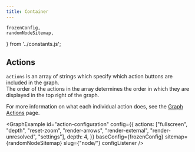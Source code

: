 ```yaml
---
title: Container
---
```



	frozenConfig,
	randomNodeSitemap,
} from '../constants.js';

## Actions

`actions` is an array of strings which specify which action buttons are included in the graph. \
The order of the actions in the array determines the order in which they are displayed in the top right of the graph.

For more information on what each individual action does, see the [Graph Actions](/starlight-site-graph/configuration/graph/actions) page.

<GraphExample id="action-configuration" config={{
	actions: ["fullscreen", "depth", "reset-zoom", "render-arrows", "render-external", "render-unresolved", "settings"],
	depth: 4,
}} baseConfig={frozenConfig} sitemap={randomNodeSitemap} slug={"node/"} configListener />

